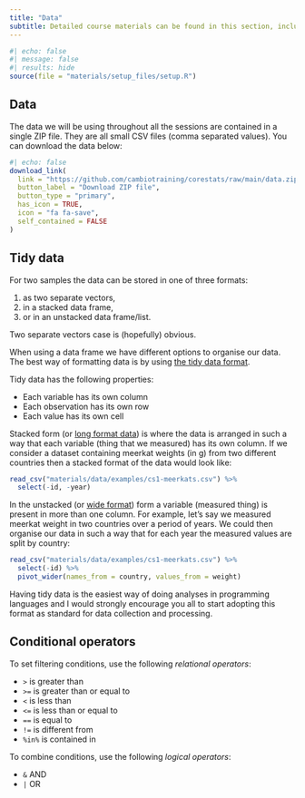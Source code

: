 ```yaml
---
title: "Data"
subtitle: Detailed course materials can be found in this section, including exercises to practice. If you are a self-learner, make sure to check the [setup page](setup.qmd).
---
```


```r
#| echo: false
#| message: false
#| results: hide
source(file = "materials/setup_files/setup.R")
```

## Data {#index-datasets}
The data we will be using throughout all the sessions are contained in a single ZIP file. They are all small CSV files (comma separated values). You can download the data below:

```r
#| echo: false
download_link(
  link = "https://github.com/cambiotraining/corestats/raw/main/data.zip",
  button_label = "Download ZIP file",
  button_type = "primary",
  has_icon = TRUE,
  icon = "fa fa-save",
  self_contained = FALSE
)
```

## Tidy data
For two samples the data can be stored in one of three formats:

1.	as two separate vectors,
2.	in a stacked data frame,
3.	or in an unstacked data frame/list.

Two separate vectors case is (hopefully) obvious.

When using a data frame we have different options to organise our data. The best way of formatting data is by using [the tidy data format](https://r4ds.had.co.nz/tidy-data.html).

:::highlight
Tidy data has the following properties:

- Each variable has its own column
- Each observation has its own row
- Each value has its own cell
:::

Stacked form (or [long format data](https://tidyr.tidyverse.org/reference/pivot_longer.html)) is where the data is arranged in such a way that each variable (thing that we measured) has its own column. If we consider a dataset containing meerkat weights (in g) from two different countries then a stacked format of the data would look like:

```r
read_csv("materials/data/examples/cs1-meerkats.csv") %>% 
  select(-id, -year)
```

In the unstacked (or [wide format](https://tidyr.tidyverse.org/reference/pivot_wider.html)) form a variable (measured thing) is present in more than one column. For example, let's say we measured meerkat weight in two countries over a period of years. We could then organise our data in such a way that for each year the measured values are split by country:

```r
read_csv("materials/data/examples/cs1-meerkats.csv") %>% 
  select(-id) %>% 
  pivot_wider(names_from = country, values_from = weight)
```

Having tidy data is the easiest way of doing analyses in programming languages and I would strongly encourage you all to start adopting this format as standard for data collection and processing.

## Conditional operators

To set filtering conditions, use the following *relational operators*:

-   `>` is greater than
-   `>=` is greater than or equal to
-   `<` is less than
-   `<=` is less than or equal to
-   `==` is equal to
-   `!=` is different from
-   `%in%` is contained in

To combine conditions, use the following *logical operators*:

-   `&` AND
-   `|` OR
